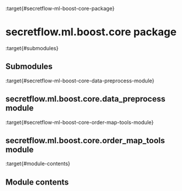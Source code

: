 :target{#secretflow-ml-boost-core-package}

# secretflow\.ml.boost.core package

:target{#submodules}

## Submodules

:target{#secretflow-ml-boost-core-data-preprocess-module}

## secretflow\.ml.boost.core.data\_preprocess module

:target{#secretflow-ml-boost-core-order-map-tools-module}

## secretflow\.ml.boost.core.order\_map\_tools module

:target{#module-contents}

## Module contents
